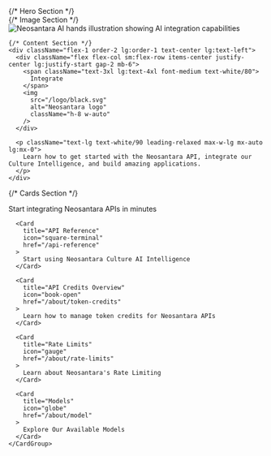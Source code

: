 <div className="relative w-full pt-12 pb-12">
  {/* Hero Section */}
  <div className="relative z-10 flex flex-col lg:flex-row items-center gap-8 max-w-6xl mx-auto px-5 mb-12">
    {/* Image Section */}
    <div className="flex-1 flex justify-center lg:justify-end order-1 lg:order-2">
      <Frame>
        <img 
          src="/logo/hands.png"
          alt="Neosantara AI hands illustration showing AI integration capabilities" 
          className="w-full h-auto max-h-80 rounded-xl shadow-lg"
        />
      </Frame>
    </div>

    {/* Content Section */}
    <div className="flex-1 order-2 lg:order-1 text-center lg:text-left">
      <div className="flex flex-col sm:flex-row items-center justify-center lg:justify-start gap-2 mb-6">
        <span className="text-3xl lg:text-4xl font-medium text-white/80">
          Integrate
        </span>
        <img 
          src="/logo/black.svg" 
          alt="Neosantara logo" 
          className="h-8 w-auto"
        />
      </div>
    
      <p className="text-lg text-white/90 leading-relaxed max-w-lg mx-auto lg:mx-0">
        Learn how to get started with the Neosantara API, integrate our Culture Intelligence, and build amazing applications.
      </p>
    </div>
  </div>

  {/* Cards Section */}
  <div className="max-w-6xl mx-auto px-5 relative z-10">
    <CardGroup cols={3}>
      <Card 
        title="Quickstart" 
        icon="rocket-launch" 
        href="/api-reference/quickstart"
      >
        Start integrating Neosantara APIs in minutes
      </Card>
      
      <Card 
        title="API Reference" 
        icon="square-terminal" 
        href="/api-reference"
      >
        Start using Neosantara Culture AI Intelligence
      </Card>
      
      <Card 
        title="API Credits Overview" 
        icon="book-open" 
        href="/about/token-credits"
      >
        Learn how to manage token credits for Neosantara APIs
      </Card>
      
      <Card 
        title="Rate Limits" 
        icon="gauge" 
        href="/about/rate-limits"
      >
        Learn about Neosantara's Rate Limiting
      </Card>
      
      <Card 
        title="Models" 
        icon="globe" 
        href="/about/model"
      >
        Explore Our Available Models
      </Card>
    </CardGroup>
  </div>
</div>